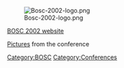 [[Image:Bosc-2002-logo.png]]

[http://open-bio.org/bosc2002 BOSC 2002 website]

[http://gallery.open-bio.org/gallery2/v/bosc2002 Pictures] from the conference

[[Category:BOSC]] [[Category:Conferences]]
